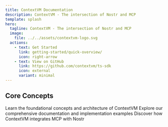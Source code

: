```yaml
---
title: ContextVM Documentation
description: ContextVM - The intersection of Nostr and MCP
template: splash
hero:
  tagline: ContextVM - The intersection of Nostr and MCP
  image:
    file: ../../assets/contextvm-logo.svg
  actions:
    - text: Get Started
      link: getting-started/quick-overview/
      icon: right-arrow
    - text: View on GitHub
      link: https://github.com/contextvm/ts-sdk
      icon: external
      variant: minimal
---
```



## Core Concepts

<CardGrid stagger>
  <Card title="Architecture" icon="document">
    Learn the foundational concepts and architecture of ContextVM
  </Card>
  <Card title="SDK Documentation" icon="code">
    Explore our comprehensive documentation and implementation examples
  </Card>
  <Card title="Integrations" icon="puzzle">
    Discover how ContextVM integrates MCP with Nostr
  </Card>
</CardGrid>
